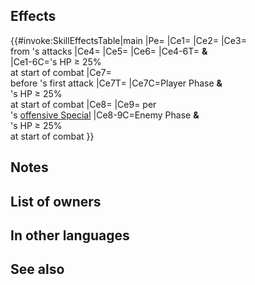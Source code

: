 {{Weapon Infobox
|tagid=SID_真っ向勝負の剛剣
|intID=3685
|image=wep_sw158
|exclusive=1
|weaponType=Sword
|cost=400
|might=16
|range=1
|cooldown=-1
|effect=Accelerates Special trigger (cooldown count-1). At start of combat, if unit's HP ≥ 25%, grants Atk/Spd/Def/Res+5 to unit, deals damage = 25% of unit's Def and reduces damage from foe's attacks by 25% of unit's Def (excluding area-of-effect Specials), neutralizes "reduces damage by X%" effects from unit's and foe's non-Special skills (excluding area-of-effect Specials), neutralizes effects that guarantee unit's and foe's follow-up attacks, and increases the Spd difference necessary for unit or foe to make a follow-up attack by 20 during combat (Spd must be ≥ 25 to make a follow-up attack; stacks with similar skills). At start of combat, if unit's HP ≥ 25% and unit initiates combat, grants Special cooldown count-1 to unit before unit's first attack during combat. At start of combat, if unit's HP ≥ 25% and foe initiates combat, neutralizes effects that inflict "Special cooldown charge -X" on unit during combat, and also, if unit deals damage to foe using a Special during combat, restores 10 HP to unit (triggers even if 0 damage is dealt).
|required=Silver Sword
|properties=random_owner
}}
==Effects==
{{#invoke:SkillEffectsTable|main
|Pe={{Eft|Accelerates Special}}
|Ce1={{Eft|Temporary buffs|Atk/Spd/Def/Res|5}}
|Ce2={{Eft|Damage Boost|25% of {{Tgt|Unit}}'s Def}}
|Ce3={{Eft|Damage Reduction|25% of {{Tgt|Unit}}'s Def|percent=0}}<br>from {{Tgt|Foe}}'s attacks
|Ce4={{Eft|Neutralize Damage Reduction}}
|Ce5={{Eft|Neutralize Guaranteed Follow-Ups}}
|Ce6={{Eft|Spd Difference Increase|20}}
|Ce4-6T={{Tgt|Unit}} '''&'''<br>{{Tgt|Foe}}
|Ce1-6C={{Tgt|Unit}}'s HP ≥ 25%<br>at start of combat
|Ce7={{Eft|Reduce Cooldown|1}}<br>before {{Tgt|Unit}}'s first attack
|Ce7T={{Tgt|Unit}}
|Ce7C=Player Phase '''&'''<br>{{Tgt|Unit}}'s HP ≥ 25%<br>at start of combat
|Ce8={{Eft|Neutralize Guard}}
|Ce9={{Eft|Heal|10}} per<br>{{Tgt|Unit}}'s [[offensive Special]]
|Ce8-9C=Enemy Phase '''&'''<br>{{Tgt|Unit}}'s HP ≥ 25%<br>at start of combat
}}
==Notes==
{{Temporary buffs}}
{{DamageBoost}}
{{FlatDamageReduction}}
{{DamageReductionNeutralization}}
{{Follow-up effect neutralization|guaranteeOnly=1}}
{{SpdDiffIncrease}}
{{IfUnitInitiates}}
{{CombatCooldownCount|-1}}
{{IfFoeInitiates}}
{{CooldownChargeMinusNeutralization}}
{{CombatHPRecovery}}
==List of owners==
{{Skill Hero List}}
==In other languages==
{{OtherLanguages
|japanese=真っ向勝負の剛剣
|german=Faire Klinge
|spanishEU=Hoja cara a cara
|spanishLA=Hoja cara a cara
|french=Épée juste
|italian=Lama lotta leale
|chineseTW=正面對決的剛劍
|portuguese=Espada ávida
}}
==See also==
{{See also skills|cond=Description LIKE '%increases%Spd difference necessary%' AND Exclusive='1'}}
{{Weapons Navbox}}